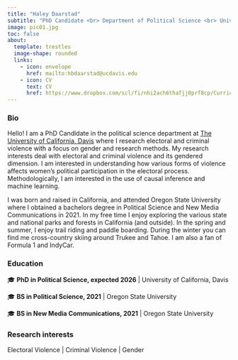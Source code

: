 ```yaml
---
title: "Haley Daarstad"
subtitle: "PhD Candidate <br> Department of Political Science <br> University of California, Davis"
image: pic01.jpg
toc: false
about: 
  template: trestles
  image-shape: rounded
  links:
    - icon: envelope 
      href: mailto:hbdaarstad@ucdavis.edu
    - icon: CV
      text: CV
      href: https://www.dropbox.com/scl/fi/nhi2ach6thafjj0prf8cp/Curriculum-Vitae.pdf?rlkey=uto0956adme9kcrrn6nd27e7k&st=8d8089xi&dl=0
---
```


### Bio

Hello! I am a PhD Candidate in the political science department at [The University of California, Davis](https://ps.ucdavis.edu/) where I research electoral and criminal violence with a focus on gender and research methods. My research interests deal with electoral and criminal violence and its gendered dimension. I am interested in understanding how various forms of violence affects women's political participation in the electoral process. Methodologically, I am interested in the use of causal inference and machine learning.

I was born and raised in California, and attended Oregon State University where I obtained a bachelors degree in Political Science and New Media Communications in 2021. In my free time I enjoy exploring the various state and national parks and forests in California (and outside). In the spring and summer, I enjoy trail riding and paddle boarding. During the winter you can find me cross-country skiing around Trukee and Tahoe. I am also a fan of Formula 1 and IndyCar.

### Education

::: topbr
<p class="custom-subtitle">

🎓 **PhD in Political Science, expected 2026** \| University of California, Davis

</p>

<p class="custom-subtitle">

🎓 **BS in Political Science, 2021** \| Oregon State University

</p>

<p class="custom-subtitle">

🎓 **BS in New Media Communications, 2021** \| Oregon State University

</p>
:::

### Research interests

Electoral Violence \| Criminal Violence \| Gender
